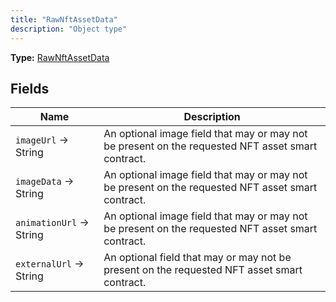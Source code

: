 ```yaml
---
title: "RawNftAssetData"
description: "Object type"
---
```


**Type:** [RawNftAssetData](/api-reference/types/rawnftassetdata)

## Fields

| Name | Description |
|------|-------------|
| `imageUrl` → String | An optional image field that may or may not be present on the requested NFT asset smart contract. |
| `imageData` → String | An optional image field that may or may not be present on the requested NFT asset smart contract. |
| `animationUrl` → String | An optional image field that may or may not be present on the requested NFT asset smart contract. |
| `externalUrl` → String | An optional field that may or may not be present on the requested NFT asset smart contract. |

